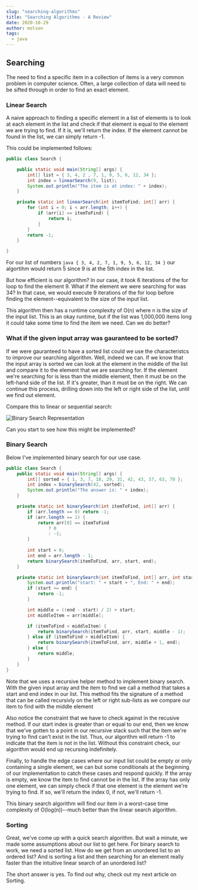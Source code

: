 ```yaml
---
slug: "searching-algorithms"
title: "Searching Algorithms - A Review"
date: 2020-10-29
author: molson
tags:
  - java
---
```


## Searching

The need to find a specific item in a collection of items is a very common problem in computer science. Often, a large collection of data will need to be sifted through
in order to find an exact element. 

### Linear Search

A naive approach to finding a specific element in a list of elements is to look at each element in the list and check if that element
is equal to the element we are trying to find. If it is, we'll return the index. If the element cannot be found in the list, we can simply
return -1. 

This could be implemented follows: 

```java
public class Search {

    public static void main(String[] args) {
        int[] list = { 3, 4, 2 , 7, 1, 9, 5, 6, 12, 34 };
        int index = linearSearch(9, list);
        System.out.println("The item is at index: " + index);
    }

    private static int linearSearch(int itemToFind; int[] arr) {
        for (int i = 0; i < arr.length; i++) {
            if (arr[i] == itemToFind) {
                return i;
            }
        }
        return -1;
    }

}
```

For our list of numbers ```java { 3, 4, 2, 7, 1, 9, 5, 6, 12, 34 }``` our algortihm would return 5 since 9 is at the 5th index in the list. 

But how efficient is our algorithm? In our case, it took 6 iterations of the for loop to find the element 9. What if the element we were searching for was 34? In that case, we would
execute 9 iterations of the for loop before finding the element--equivalent to the size of the input list. 

This algorithm then has a runtime complexity of O(n) where n is the size of the input list. This is an okay runtime, but if the list was 1,000,000 items long it could take some time to find the item
we need. Can we do better? 

### What if the given input array was gauranteed to be sorted? 

If we were gauranteed to have a sorted list could we use the characteristcs to improve our searching algorithm. Well, indeed we can. 
If we know that the input array is sorted we can look at the element in the middle of the list and compare it to the element that we are searching for. If the 
element we're searching for is less than the middle element, then it must be on the left-hand side of the list. If it's greater, than it must be on the right. We
can continue this process, drilling down into the left or right side of the list, until we find out element. 

Compare this to linear or sequential search:

![Binary Search Representation](https://blog.penjee.com/wp-content/uploads/2015/04/binary-and-linear-search-animations.gif)

Can you start to see how this might be implemented? 

### Binary Search

Below I've implemented binary search for our use case. 

```java
public class Search {
    public static void main(String[] args) {
        int[] sorted = { 1, 3, 7, 18, 29, 31, 42, 43, 57, 63, 70 };
        int index = binarySearch(42, sorted);
        System.out.println("The answer is: " + index);
    }

    private static int binarySearch(int itemToFind, int[] arr) {
        if (arr.length == 0) return -1;
        if (arr.length == 1) {
            return arr[0] == itemToFind
                ? 0
                : -1;
        }
        
        int start = 0;
        int end = arr.length - 1;
        return binarySearch(itemToFind, arr, start, end);
    }

    private static int binarySearch(int itemToFind, int[] arr, int start, int end) {
        System.out.println("start: " + start + ", End: " + end);
        if (start >= end) { 
            return -1;
        } 

        int middle = ((end - start) / 2) + start;
        int middleItem = arr[middle];

        if (itemToFind < middleItem) {
            return binarySearch(itemToFind, arr, start, middle - 1);
        } else if (itemToFind > middleItem) {
            return binarySearch(itemToFind, arr, middle + 1, end);
        } else {
            return middle;
        }
    }
}
```

Note that we uses a recursive helper method to implement binary search. With the given input array and the item to find we call a method that takes
a start and end index in our list. This method fits the signature of a method that can be called recursivly on the left or right sub-lists as we compare our item 
to find with the middle element

Also notice the constraint that we have to check against in the recusive method. If our start index is greater than or equal to our end, then we know that we've gotten
to a point in our recursive stack such that the item we're trying to find can't exist in the list. Thus, our algorithm will return -1 to indicate that the item is not in the list. Without
this constraint check, our algorithm would end up recursing indefinitely. 

Finally, to handle the edge cases where our input list could be empty or only containing a single element, we can but some conditionals at the beginning of our implementation to catch
these cases and respond quickly. If the array is empty, we know the item to find cannot be in the list. If the array has only one element, we can simply check if that one element
is the element we're trying to find. If so, we'll return the index 0, if not, we'll return -1. 

This binary search algorithm will find our item in a worst-case time complexity of O(log(n))--much better than the linear search algorithm. 

### Sorting

Great, we've come up with a quick search algorithm. But wait a minute, we made some assumptions about our list to get here. For binary 
search to work, we need a sorted list. How do we get from an unordered list to an ordered list? And is sorting a list and then searching for an element
really faster than the intuitive linear search of an unordered list? 

The short answer is yes. To find out why, check out my next article on Sorting. 


